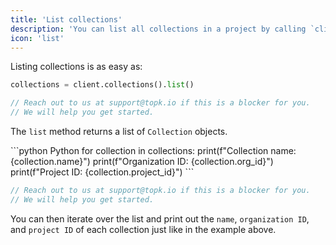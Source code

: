 ```yaml
---
title: 'List collections'
description: 'You can list all collections in a project by calling `client.collections().list()`.'
icon: 'list'
---
```


Listing collections is as easy as:

<CodeGroup>

```python Python
collections = client.collections().list()
```

```js JavaScript
// Reach out to us at support@topk.io if this is a blocker for you.
// We will help you get started.
```

</CodeGroup>

The `list` method returns a list of `Collection` objects.

<CodeGroup>
```python Python
for collection in collections:
    print(f"Collection name: {collection.name}")
    print(f"Organization ID: {collection.org_id}")
    print(f"Project ID: {collection.project_id}")
```

```js JavaScript
// Reach out to us at support@topk.io if this is a blocker for you.
// We will help you get started.
```
</CodeGroup>


You can then iterate over the list and print out the `name`, `organization ID`, and `project ID` of each collection just like in the example above.